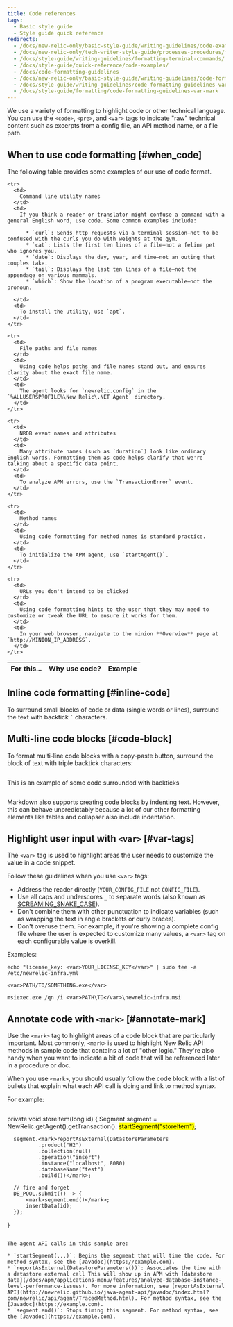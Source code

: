 ```yaml
---
title: Code references
tags:
  - Basic style guide
  - Style guide quick reference
redirects:
  - /docs/new-relic-only/basic-style-guide/writing-guidelines/code-examples
  - /docs/new-relic-only/tech-writer-style-guide/processes-procedures/formatting-terminal-commands
  - /docs/style-guide/writing-guidelines/formatting-terminal-commands/
  - /docs/style-guide/quick-reference/code-examples/
  - /docs/code-formatting-guidelines
  - /docs/new-relic-only/basic-style-guide/writing-guidelines/code-formatting-guidelines
  - /docs/style-guide/writing-guidelines/code-formatting-guidelines-var-mark
  - /docs/style-guide/formatting/code-formatting-guidelines-var-mark
---
```


We use a variety of formatting to highlight code or other technical language. You can use the `<code>`, `<pre>`, and `<var>` tags to indicate "raw" technical content such as excerpts from a config file, an API method name, or a file path.

## When to use code formatting [#when_code]

The following table provides some examples of our use of code format.

<table>
  <thead>
    <tr>
      <th width={200}>
        For this...
      </th>
      <th>
        Why use code?
      </th>
      <th>
        Example
      </th>
    </tr>
  </thead>

  <tbody>

    <tr>
      <td>
        Command line utility names
      </td>
      <td>
        If you think a reader or translator might confuse a command with a general English word, use code. Some common examples include:

          * `curl`: Sends http requests via a terminal session–not to be confused with the curls you do with weights at the gym.
          * `cat`: Lists the first ten lines of a file–not a feline pet who ignores you.
          * `date`: Displays the day, year, and time–not an outing that couples take.
          * `tail`: Displays the last ten lines of a file–not the appendage on various mammals.
          * `which`: Show the location of a program executable–not the pronoun.

      </td>
      <td>
        To install the utility, use `apt`.
      </td>
    </tr>
      
    <tr>
      <td>
        File paths and file names
      </td>
      <td>
        Using code helps paths and file names stand out, and ensures clarity about the exact file name.
      </td>
      <td>
        The agent looks for `newrelic.config` in the `%ALLUSERSPROFILE%\New Relic\.NET Agent` directory.
      </td>
    </tr>

    <tr>
      <td>
        NRDB event names and attributes
      </td>
      <td>
        Many attribute names (such as `duration`) look like ordinary English words. Formatting them as code helps clarify that we're talking about a specific data point.
      </td>
      <td>
        To analyze APM errors, use the `TransactionError` event.
      </td>
    </tr>

    <tr>
      <td>
        Method names
      </td>
      <td>
        Using code formatting for method names is standard practice.
      </td>
      <td>
        To initialize the APM agent, use `startAgent()`.
      </td>
    </tr>

    <tr>
      <td>
        URLs you don't intend to be clicked
      </td>
      <td>
        Using code formatting hints to the user that they may need to customize or tweak the URL to ensure it works for them.
      </td>
      <td>
        In your web browser, navigate to the minion **Overview** page at `http://MINION_IP_ADDRESS`.
      </td>
    </tr>
  </tbody>
</table>

## Inline code formatting [#inline-code]

To surround small blocks of code or data (single words or lines), surround the text with backtick `` ` `` characters.

## Multi-line code blocks [#code-block]
  
To format multi-line code blocks with a copy-paste button, surround the block of text with triple backtick characters:

```
```
This is an example
of some code surrounded with backticks
```
```

Markdown also supports creating code blocks by indenting text. However, this can behave unpredictably because a lot of our other formatting elements like tables and collapser also include indentation.

## Highlight user input with `<var>` [#var-tags]

The `<var>` tag is used to highlight areas the user needs to customize the value in a code snippet.

Follow these guidelines when you use `<var>` tags:

* Address the reader directly (`YOUR_CONFIG_FILE` not `CONFIG_FILE`).
* Use all caps and underscores `_` to separate words (also known as [SCREAMING_SNAKE_CASE](https://github.com/rubocop-hq/ruby-style-guide#screaming-snake-case)).
* Don't combine them with other punctuation to indicate variables (such as wrapping the text in angle brackets or curly braces).
* Don't overuse them. For example, if you're showing a complete config file where the user is expected to customize many values, a `<var>` tag on each configurable value is overkill.

Examples:

```
echo "license_key: <var>YOUR_LICENSE_KEY</var>" | sudo tee -a /etc/newrelic-infra.yml
```

```
<var>PATH/TO/SOMETHING.exe</var>
```

```
msiexec.exe /qn /i <var>PATH\TO</var>\newrelic-infra.msi
```

## Annotate code with `<mark>` [#annotate-mark]

Use the `<mark>` tag to highlight areas of a code block that are particularly important. Most commonly, `<mark>` is used to highlight New Relic API methods in sample code that contains a lot of "other logic." They're also handy when you want to indicate a bit of code that will be referenced later in a procedure or doc. 

When you use `<mark>`, you should usually follow the code block with a list of bullets that explain what each API call is doing and link to method syntax. 

For example: 

```
  ```
  private void storeItem(long id) {
    Segment segment = NewRelic.getAgent().getTransaction(). <mark>startSegment("storeItem")</mark>;

      segment.<mark>reportAsExternal(DatastoreParameters
              .product("H2")
              .collection(null)
              .operation("insert")
              .instance("localhost", 8080)
              .databaseName("test")
              .build())</mark>;

      // fire and forget
      DB_POOL.submit(() -> {
          <mark>segment.end()</mark>;
          insertData(id);
      });
  }
  ```

  The agent API calls in this sample are:

  * `startSegment(...)`: Begins the segment that will time the code. For method syntax, see the [Javadoc](https://example.com).
  * `reportAsExternal(DatastoreParameters())`: Associates the time with a datastore external call This will show up in APM with [datastore data](/docs/apm/applications-menu/features/analyze-database-instance-level-performance-issues). For more information, see [reportAsExternal API](http://newrelic.github.io/java-agent-api/javadoc/index.html?com/newrelic/api/agent/TracedMethod.html). For method syntax, see the [Javadoc](https://example.com).
  * `segment.end()`: Stops timing this segment. For method syntax, see the [Javadoc](https://example.com).

```